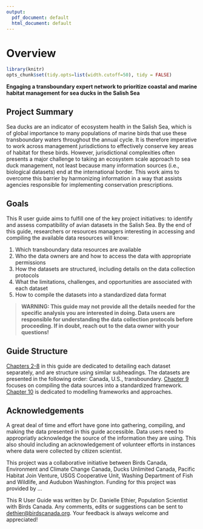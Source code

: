 ```yaml
---
output:
  pdf_document: default
  html_document: default
---
```


# Overview {#Intro1}

```r

library(knitr)
opts_chunk$set(tidy.opts=list(width.cutoff=50), tidy = FALSE)

```

**Engaging a transboundary expert network to prioritize coastal and marine habitat management for sea ducks in the Salish Sea**

## Project Summary {#Intro1.1}

Sea ducks are an indicator of ecosystem health in the Salish Sea, which is of global importance to many populations of marine birds that use these transboundary waters throughout the annual cycle. It is therefore imperative to work across management jurisdictions to effectively conserve key areas of habitat for these birds. However, jurisdictional complexities often presents a major challenge to taking an ecosystem scale approach to sea duck management, not least because many information sources (i.e., biological datasets) end at the international border. This work aims to overcome this barrier by harmonizing information in a way that assists agencies responsible for implementing conservation prescriptions.

## Goals {#Intro1.2}

This R user guide aims to fulfill one of the key project initiatives: to identify and assess compatibility of avian datasets in the Salish Sea. By the end of this guide, researchers or resources managers interesting in accessing and compiling the available data resources will know:

(1) Which transboundary data resources are available
(2) Who the data owners are and how to access the data with appropriate permissions
(3) How the datasets are structured, including details on the data collection protocols
(4) What the limitations, challenges, and opportunities are associated with each dataset
(5) How to compile the datasets into a standardized data format

> **WARNING: This guide may not provide all the details needed for the specific analysis you are interested in doing. Data users are responsible for understanding the data collection protocols before proceeding. If in doubt, reach out to the data owner with your questions!**

## Guide Structure

[Chapters 2-8](#BCCWS2) in this guide are dedicated to detailing each dataset separately, and are structure using similar subheadings. The datasets are presented in the following order: Canada, U.S., transboundary. [Chapter 9](#Data) focuses on compiling the data sources into a standardized framework. [Chapter 10](#Dev) is dedicated to modelling frameworks and approaches.

## Acknowledgements {#Intro1.3}

A great deal of time and effort have gone into gathering, compiling, and making the data presented in this guide accessible. Data users need to appropriatly acknowledge the source of the information they are using. This also should including an acknowledgement of volunteer efforts in instances where data were collected by citizen scientist.

This project was a collaborative initiative between Birds Canada, Environment and Climate Change Canada, Ducks Unlimited Canada, Pacific Habitat Join Venture, USGS Cooperative Unit, Washing Department of Fish and Wildlife, and Audubon Washington. Funding for this project was provided by ...

This R User Guide was written by Dr. Danielle Ethier, Population Scientist with Birds Canada. Any comments, edits or suggestions can be sent to [dethier\@birdscanada.org](mailto:dethier@birdscanada.org){.email}. Your feedback is always welcome and appreciated!
